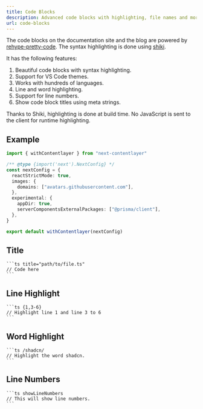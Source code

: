 ```yaml
---
title: Code Blocks
description: Advanced code blocks with highlighting, file names and more.
url: code-blocks
---
```


The code blocks on the documentation site and the blog are powered by [rehype-pretty-code](https://github.com/atomiks/rehype-pretty-code). The syntax highlighting is done using [shiki](https://github.com/shikijs/shiki).

It has the following features:

1. Beautiful code blocks with syntax highlighting.
2. Support for VS Code themes.
3. Works with hundreds of languages.
4. Line and word highlighting.
5. Support for line numbers.
6. Show code block titles using meta strings.

<Callout>



Thanks to Shiki, highlighting is done at build time. No JavaScript is sent to the client for runtime highlighting.

</Callout>

## Example

```ts showLineNumbers title="next.config.js" {3} /appDir: true/
import { withContentlayer } from "next-contentlayer"

/** @type {import('next').NextConfig} */
const nextConfig = {
  reactStrictMode: true,
  images: {
    domains: ["avatars.githubusercontent.com"],
  },
  experimental: {
    appDir: true,
    serverComponentsExternalPackages: ["@prisma/client"],
  },
}

export default withContentlayer(nextConfig)
```

## Title

````mdx
```ts title="path/to/file.ts"
// Code here
```
````

## Line Highlight

````mdx
```ts {1,3-6}
// Highlight line 1 and line 3 to 6
```
````

## Word Highlight

````mdx
```ts /shadcn/
// Highlight the word shadcn.
```
````

## Line Numbers

````mdx
```ts showLineNumbers
// This will show line numbers.
```
````
